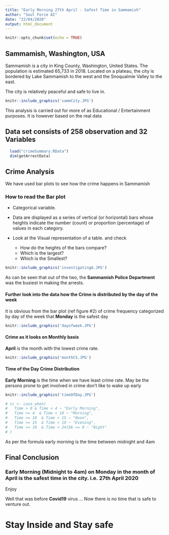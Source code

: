 ```yaml
---
title: "Early Morning 27th April - Safest Time in Sammamish"
author: "Soul Force AI"
date: "22/04/2020"
output: html_document
---
```


```r
knitr::opts_chunk$set(echo = TRUE)
```

## Sammamish, Washington, USA

Sammamish is a city in King County, Washington, United States. 
The population is estimated 65,733 in 2018. Located on a plateau, the city is bordered by Lake Sammamish to the west and the Snoqualmie Valley to the east.

The city is relatively peaceful and safe to live in.

```r
knitr::include_graphics('sammCity.JPG')
```


This analysis is carried out for more of as Educational / Entertainment purposes. It is however based on the real data

## Data set consists of 258 observation and 32 Variables

```r
  load("crimeSummary.RData")
  dim(getArrestData)
```

## Crime Analysis

We have used bar plots to see how the crime happens in Sammamish

### How to read the Bar plot
* Categorical variable.
* Data are displayed as a series of vertical (or horizontal) bars whose heights indicate the number (count) or proportion (percentage) of values in each category.
* Look at the Visual representation of a table. and check

  - How do the heights of the bars compare? 
  - Which is the largest?
  - Which is the Smallest?

```r
knitr::include_graphics('investigatingA.JPG')
```

As can be seen that out of the two, the **Sammamish Police Department** was the busiest in making the arrests. 

#### Further look into the data how the Crime is distributed by the day of the week
It is obvious from the bar plot (ref figure #2) of crime frequency categorized by day of the week that **Monday** is the safest day


```r
knitr::include_graphics('dayofweek.JPG')
```



#### Crime as it looks on Monthly basis

**April** is the month with the lowest crime rate.

```r
knitr::include_graphics('monthCS.JPG')
```



#### Time of the Day Crime Distribution

**Early Morning** is the time when we have least crime rate. May be the persons prone to get involved in crime don’t like to wake up early 


```r
knitr::include_graphics('timeOfDay.JPG')
```



```r
# cc <- case_when(
#   Time > 0 & Time < 4 ~ "Early Morning",
#   Time >= 4  & Time < 10 ~ "Morning",
#   Time >= 10  & Time < 15 ~ "Noon",
#   Time >= 15  & Time < 19 ~ "Evening",
#   Time >= 19  & Time < 24|bb == 0 ~ "Night"
# )
```

As per the formula early morning is the time between midnight and 4am


## Final Conclusion

### Early Morning (Midnight to 4am) on Monday in the month of April is the safest time in the city. i.e. **27th April 2020**

Enjoy

Well that was before **Covid19** virus ... Now there is no time that is safe to venture out. 


# Stay Inside and Stay safe